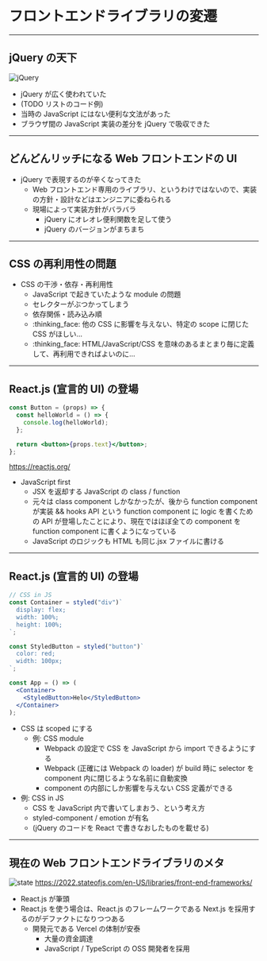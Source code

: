 # フロントエンドライブラリの変遷

---

## jQuery の天下

<!-- block-start: grid -->
<!-- block-start: column -->

![jQuery](https://openjsf.org/wp-content/uploads/sites/84/2019/10/jquery-logo-vertical_large_square.png)

<!-- block-end -->
<!-- block-start: column, left -->

- jQuery が広く使われていた
- (TODO リストのコード例)
- 当時の JavaScript にはない便利な文法があった
- ブラウザ間の JavaScript 実装の差分を jQuery で吸収できた

<!-- block-end -->
<!-- block-end -->

---

## どんどんリッチになる Web フロントエンドの UI

- jQuery で表現するのが辛くなってきた
  - Web フロントエンド専用のライブラリ、というわけではないので、実装の方針・設計などはエンジニアに委ねられる
  - 現場によって実装方針がバラバラ
    - jQuery にオレオレ便利関数を足して使う
    - jQuery のバージョンがまちまち

---

## CSS の再利用性の問題

- CSS の干渉・依存・再利用性
  - JavaScript で起きていたような module の問題
  - セレクターがぶつかってしまう
  - 依存関係・読み込み順
  - :thinking_face: 他の CSS に影響を与えない、特定の scope に閉じた CSS がほしい...
  - :thinking_face: HTML/JavaScript/CSS を意味のあるまとまり毎に定義して、再利用できればよいのに...

---

## React.js (宣言的 UI) の登場

<!-- block-start: grid -->
<!-- block-start: column -->

```jsx
const Button = (props) => {
  const helloWorld = () => {
    console.log(helloWorld);
  };

  return <button>{props.text}</button>;
};
```

https://reactjs.org/

<!-- block-end -->
<!-- block-start: column, left -->

- JavaScript first
  - JSX を返却する JavaScript の class / function
  - 元々は class component しかなかったが、後から function component が実装 && hooks API という function component に logic を書くための API が登場したことにより、現在ではほぼ全ての component を function component に書くようになっている
  - JavaScript のロジックも HTML も同じ.jsx ファイルに書ける

<!-- block-end -->
<!-- block-end -->

---

## React.js (宣言的 UI) の登場

<!-- block-start: grid -->
<!-- block-start: column -->

```jsx
// CSS in JS
const Container = styled("div")`
  display: flex;
  width: 100%;
  height: 100%;
`;

const StyledButton = styled("button")`
  color: red;
  width: 100px;
`;

const App = () => (
  <Container>
    <StyledButton>Helo</StyledButton>
  </Container>
);
```

<!-- block-end -->
<!-- block-start: column, left -->

- CSS は scoped にする
  - 例: CSS module
    - Webpack の設定で CSS を JavaScript から import できるようにする
    - Webpack (正確には Webpack の loader) が build 時に selector を component 内に閉じるような名前に自動変換
    - component の内部にしか影響を与えない CSS 定義ができる
- 例: CSS in JS
  - CSS を JavaScript 内で書いてしまおう、という考え方
  - styled-component / emotion が有名
  - (jQuery のコードを React で書きなおしたものを載せる)

<!-- block-end -->
<!-- block-end -->

---

## 現在の Web フロントエンドライブラリのメタ

<!-- block-start: grid -->
<!-- block-start: column -->

![state](../images/state-of-javascript.png)
https://2022.stateofjs.com/en-US/libraries/front-end-frameworks/

<!-- block-end -->
<!-- block-start: column, left -->

- React.js が筆頭
- React.js を使う場合は、React.js のフレームワークである Next.js を採用するのがデファクトになりつつある
  - 開発元である Vercel の体制が安泰
    - 大量の資金調達
    - JavaScript / TypeScript の OSS 開発者を採用

<!-- block-end -->
<!-- block-end -->
